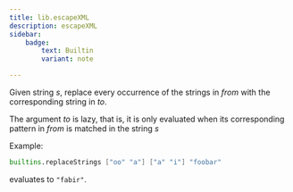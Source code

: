 ```yaml
---
title: lib.escapeXML
description: escapeXML
sidebar:
    badge: 
        text: Builtin
        variant: note

---
```



Given string *s*, replace every occurrence of the strings in *from*
with the corresponding string in *to*.

The argument *to* is lazy, that is, it is only evaluated when its corresponding pattern in *from* is matched in the string *s*

Example:

```nix
builtins.replaceStrings ["oo" "a"] ["a" "i"] "foobar"
```

evaluates to `"fabir"`.
